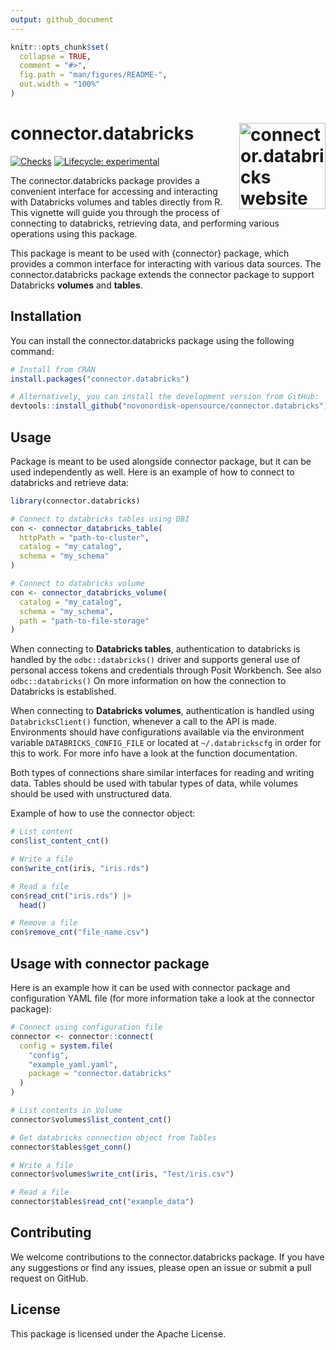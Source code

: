 ```yaml
---
output: github_document
---
```


<!-- README.md is generated from README.Rmd. Please edit that file -->

```r
knitr::opts_chunk$set(
  collapse = TRUE,
  comment = "#>",
  fig.path = "man/figures/README-",
  out.width = "100%"
)
```

# connector.databricks <a href="https://novonordisk-opensource.github.io/connector.databricks"><img src="man/figures/logo.png" align="right" height="138" alt="connector.databricks website" /></a>

<!-- badges: start -->
[![Checks](https://github.com/novonordisk-opensource/connector.databricks/actions/workflows/check_and_co.yaml/badge.svg)](https://github.com/novonordisk-opensource/connector.databricks/actions/workflows/check_and_co.yaml)
[![Lifecycle: experimental](https://img.shields.io/badge/lifecycle-experimental-orange.svg)](https://lifecycle.r-lib.org/articles/stages.html#experimental)
<!-- badges: end -->

The connector.databricks package provides a convenient interface for accessing and interacting with Databricks volumes and tables directly from R. This vignette will guide you through the process of connecting to databricks, retrieving data, and performing various operations using this package.

This package is meant to be used with {connector} package, which 
provides a common interface for interacting with various data sources. The connector.databricks package extends the connector package to support Databricks **volumes** and **tables**.

## Installation

You can install the connector.databricks package using the following command:

```r
# Install from CRAN
install.packages("connector.databricks")

# Alternatively, you can install the development version from GitHub:
devtools::install_github("novonordisk-opensource/connector.databricks")
```


## Usage

Package is meant to be used alongside connector package, but it can be used independently as well. 
Here is an example of how to connect to databricks and retrieve data:

```r
library(connector.databricks)

# Connect to databricks tables using DBI
con <- connector_databricks_table(
  httpPath = "path-to-cluster",
  catalog = "my_catalog",
  schema = "my_schema"
)

# Connect to databricks volume
con <- connector_databricks_volume(
  catalog = "my_catalog",
  schema = "my_schema",
  path = "path-to-file-storage"
)
```

When connecting to **Databricks tables**, authentication to databricks is handled by the `odbc::databricks()` 
driver and supports general use of personal access tokens and credentials through Posit Workbench.
See also `odbc::databricks()` On more information on how the connection to Databricks is established.

When connecting to **Databricks volumes**, authentication is handled using `DatabricksClient()` function,
whenever a call to the API is made. Environments should have configurations available via the environment 
variable `DATABRICKS_CONFIG_FILE` or located at `~/.databrickscfg` in order for this to work.
For more info have a look at the function documentation.

Both types of connections share similar interfaces for reading and writing data.
Tables should be used with tabular types of data, while volumes should be used 
with unstructured data.

Example of how to use the connector object:
```r
# List content
con$list_content_cnt()

# Write a file
con$write_cnt(iris, "iris.rds")

# Read a file
con$read_cnt("iris.rds") |>
  head()

# Remove a file
con$remove_cnt("file_name.csv")
```

## Usage with connector package

Here is an example how it can be used with connector package and configuration YAML file (for more information take a look at the connector package):
```r
# Connect using configuration file
connector <- connector::connect(
  config = system.file(
    "config",
    "example_yaml.yaml",
    package = "connector.databricks"
  )
)

# List contents in Volume
connector$volumes$list_content_cnt()

# Get databricks connection object from Tables
connector$tables$get_conn()

# Write a file
connector$volumes$write_cnt(iris, "Test/iris.csv")

# Read a file
connector$tables$read_cnt("example_data")
```

## Contributing
We welcome contributions to the connector.databricks package. If you have any 
suggestions or find any issues, please open an issue or submit a pull request on GitHub.

## License
This package is licensed under the Apache License.
